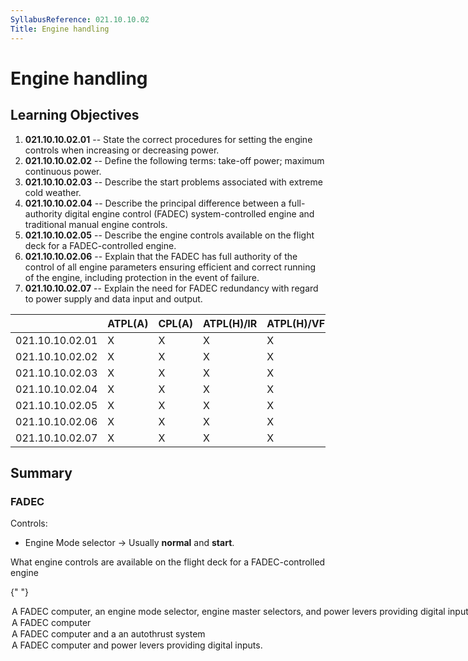 ```yaml
---
SyllabusReference: 021.10.10.02
Title: Engine handling
---
```


# Engine handling

## Learning Objectives

1.  **021.10.10.02.01** -- State the correct procedures for setting the engine
    controls when increasing or decreasing power.
2.  **021.10.10.02.02** -- Define the following terms: take-off power; maximum
    continuous power.
3.  **021.10.10.02.03** -- Describe the start problems associated with extreme
    cold weather.
4.  **021.10.10.02.04** -- Describe the principal difference between a
    full-authority digital engine control (FADEC) system-controlled engine and
    traditional manual engine controls.
5.  **021.10.10.02.05** -- Describe the engine controls available on the flight
    deck for a FADEC-controlled engine.
6.  **021.10.10.02.06** -- Explain that the FADEC has full authority of the
    control of all engine parameters ensuring efficient and correct running of
    the engine, including protection in the event of failure.
7.  **021.10.10.02.07** -- Explain the need for FADEC redundancy with regard to
    power supply and data input and output.

|                 | ATPL(A) | CPL(A) | ATPL(H)/IR | ATPL(H)/VFR | CPL(H) | IR  | CBIR(A) |
| --------------- | ------- | ------ | ---------- | ----------- | ------ | --- | ------- |
| 021.10.10.02.01 | X       | X      | X          | X           | X      |     |         |
| 021.10.10.02.02 | X       | X      | X          | X           | X      |     |         |
| 021.10.10.02.03 | X       | X      | X          | X           | X      |     |         |
| 021.10.10.02.04 | X       | X      | X          | X           | X      |     |         |
| 021.10.10.02.05 | X       | X      | X          | X           | X      |     |         |
| 021.10.10.02.06 | X       | X      | X          | X           | X      |     |         |
| 021.10.10.02.07 | X       | X      | X          | X           | X      |     |         |

## Summary

### FADEC

Controls:

- Engine Mode selector -> Usually **normal** and **start**.

<Question id="Y4F6LU4LJ7" lo="021.10.10.02.05">
  <Text variant="oneCorrect">
    What engine controls are available on the flight deck for a FADEC-controlled
    engine
  </Text>

{" "}

<Option correct>
  A FADEC computer, an engine mode selector, engine master selectors, and power
  levers providing digital inputs.
</Option>

  <Option>A FADEC computer</Option>
  <Option>A FADEC computer and a an autothrust system</Option>
  <Option>A FADEC computer and power levers providing digital inputs.</Option>
</Question>
